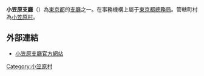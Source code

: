 {{日本支廳
| 支廳 = 小笠原支廳
| 日文原名 = 小笠原支庁
| 平假名 = おがさわらしちょう
| 羅馬字拼音 = Ogasawara-shicho
| 地圖 = 
| 都道府縣 = 東京都
| 編號 = 
| 市 = 
| 郡 =  
| 町 = 
| 村 = 1
| 面積 = 104.41
| 人口 = 2,415
| 人口密度 = 
| 統計時間 = 2007年7月1日
| 經度 = 
| 緯度 = 
| 郵遞區號 = 100-2101
| 所在地 = 小笠原村父島字西町
| 電話號碼 = 4998-2-2121
| 外部連結 = http://www.soumu.metro.tokyo.jp/07ogasawara/
| 註記 = 人口：[http://www.toukei.metro.tokyo.jp/juukim/jm-index.htm 東京都官方網頁]
|}}
'''小笠原支廳'''（{{jpn|j=小笠原支庁|hg=おがさわらしちょう|rm=Ogasawara shichō|f=y}}）為[[東京都|東京都]]的[[支廳|支廳]]之一。在事務機構上屬于[[東京都總務局|東京都總務局]]。管轄町村為[[小笠原村|小笠原村]]。

== 外部連結 ==
*[http://www.soumu.metro.tokyo.jp/07ogasawara/ 小笠原支廳官方網站] {{Wayback|url=http://www.soumu.metro.tokyo.jp/07ogasawara/ |date=20070812061433 }}

{{東京都}}
{{伊豆小笠原群島}}
{{japan-geo-stub}}

[[Category:小笠原村|Category:小笠原村]]